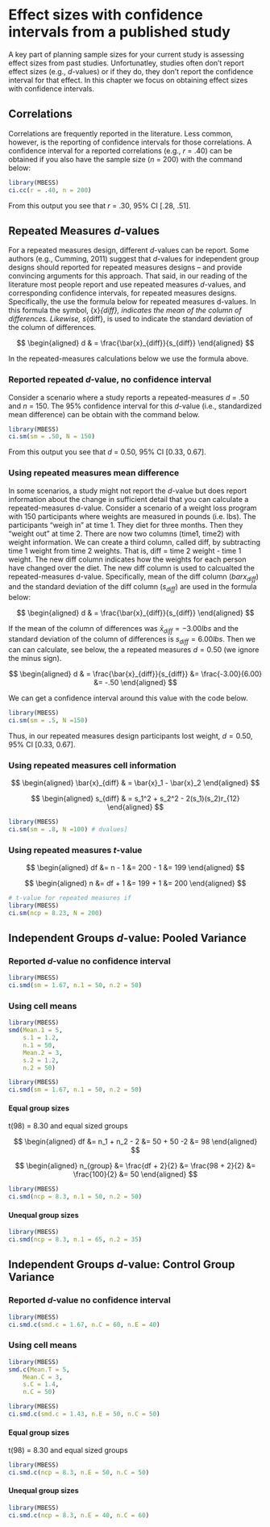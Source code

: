 
# Effect sizes with confidence intervals from a published study

A key part of planning sample sizes for your current study is assessing effect sizes from past studies. Unfortunatley, studies often don't report effect sizes (e.g., $d$-values) or if they do, they don't report the confidence interval for that effect. In this chapter we focus on obtaining effect sizes with confidence intervals. 


## Correlations

Correlations are frequently reported in the literature. Less common, however, is the reporting of confidence intervals for those correlations. A confidence interval for a reported correlations (e.g., $r$ = .40) can be obtained if you also have the sample size ($n$ = 200) with the command below:

```r
library(MBESS)
ci.cc(r = .40, n = 200)
```

From this output you see that $r$ = .30, 95%  CI [.28, .51].

## Repeated Measures $d$-values

For a repeated measures design, different $d$-values can be report. Some authors (e.g., Cumming, 2011) suggest that $d$-values for independent group designs should reported for repeated measures designs -- and provide convincing arguments for this approach. That said, in our reading of the literature most people report and use repeated measures $d$-values, and corresponding confidence intervals, for repeated measures designs. Specifically, the use the formula below for repeated measures d-values. In this formula the symbol, \bar{x}_{diff}, indicates the mean of the column of differences. Likewise, s_{diff}, is used to indicate the standard deviation of the column of differences.

$$
\begin{aligned}
d & = \frac{\bar{x}_{diff}}{s_{diff}}
\end{aligned}
$$

In the repeated-measures calculations below we use the formula above.


### Reported repeated $d$-value, no confidence interval

Consider a scenario where a study reports a repeated-measures $d$ = .50 and $n$ = 150. The 95% confidence interval for this $d$-value (i.e., standardized mean difference) can be obtain with the command below.

```r
library(MBESS)
ci.sm(sm = .50, N = 150) 
```

From this output you see that $d$ = 0.50, 95%  CI [0.33, 0.67].


### Using repeated measures mean difference 

In some scenarios, a study might not report the $d$-value but does report information about the change in sufficient detail that you can calculate a repeated-measures d-value. Consider a scenario of a weight loss program with 150 participants where weights are measured in pounds (i.e. lbs). The participants "weigh in" at time 1. They diet for three months. Then they "weight out" at time 2.  There are now two columns (time1, time2) with weight information. We can create a third column, called diff, by subtracting time 1 weight from time 2 weights. That is, diff = time 2 weight - time 1 weight. The new diff column indicates how the weights for each person have changed over the diet. The new diff column is used to calcualted the repeated-measures d-value. Specifically, mean of the diff column ($bar{x}_{diff}$) and the standard deviation of the diff column ($s_{diff}$) are used in the formula below:

$$
\begin{aligned}
d & = \frac{\bar{x}_{diff}}{s_{diff}}
\end{aligned}
$$

If the mean of the column of differences was $\bar{x}_{diff} = -3.00lbs$ and the standard deviation of the column of differences is $s_{diff} = 6.00lbs$. Then we can can calculate, see below, the a repeated measures $d = 0.50$ (we ignore the minus sign). 


$$
\begin{aligned}
d & = \frac{\bar{x}_{diff}}{s_{diff}}
&= \frac{-3.00}{6.00}
&= -.50 
\end{aligned}
$$

We can get a confidence interval around this value with the code below.

```r
library(MBESS)
ci.sm(sm = .5, N =150) 
```

Thus, in our repeated measures design participants lost weight, $d = 0.50$, 95% CI [0.33, 0.67].




### Using repeated measures cell information

$$
\begin{aligned}
\bar{x}_{diff} & = \bar{x}_1 - \bar{x}_2
\end{aligned}
$$

$$
\begin{aligned}
s_{diff} & = s_1^2 + s_2^2 - 2(s_1)(s_2)r_{12}
\end{aligned}
$$


```r
library(MBESS)
ci.sm(sm = .8, N =100) # dvalues]
```


### Using repeated measures $t$-value


$$
\begin{aligned}
df &= n - 1
&= 200 - 1
&= 199
\end{aligned}
$$

$$
\begin{aligned}
n  &= df + 1
&= 199 + 1
&= 200
\end{aligned}
$$

```r
# t-value for repeated measures if 
library(MBESS)
ci.sm(ncp = 8.23, N = 200)
```




## Independent Groups $d$-value: Pooled Variance

### Reported $d$-value no confidence interval

```r
library(MBESS)
ci.smd(sm = 1.67, n.1 = 50, n.2 = 50) 
```


### Using cell means

```r
library(MBESS)
smd(Mean.1 = 5,
    s.1 = 1.2, 
    n.1 = 50, 
    Mean.2 = 3, 
    s.2 = 1.2, 
    n.2 = 50) 

```

```r
library(MBESS)
ci.smd(sm = 1.67, n.1 = 50, n.2 = 50) 
```


#### Equal group sizes

t(98) = 8.30 and equal sized groups

$$
\begin{aligned}
df &= n_1 + n_2 - 2
&= 50 + 50 -2
&= 98
\end{aligned}
$$

$$
\begin{aligned}
n_{group} &= \frac{df + 2}{2}
&= \frac{98 + 2}{2}
&= \frac{100}{2}
&= 50
\end{aligned}
$$


```r
library(MBESS)
ci.smd(ncp = 8.3, n.1 = 50, n.2 = 50) 
```


#### Unequal group sizes


```r
library(MBESS)
ci.smd(ncp = 8.3, n.1 = 65, n.2 = 35) 
```



## Independent Groups $d$-value: Control Group Variance


### Reported $d$-value no confidence interval

```r
library(MBESS)
ci.smd.c(smd.c = 1.67, n.C = 60, n.E = 40) 
```


### Using cell means

```r
library(MBESS)
smd.c(Mean.T = 5,
    Mean.C = 3, 
    s.C = 1.4, 
    n.C = 50) 
```

```r
library(MBESS)
ci.smd.c(smd.c = 1.43, n.E = 50, n.C = 50) 
```


#### Equal group sizes

t(98) = 8.30 and equal sized groups


```r
library(MBESS)
ci.smd.c(ncp = 8.3, n.E = 50, n.C = 50) 
```


#### Unequal group sizes


```r
library(MBESS)
ci.smd.c(ncp = 8.3, n.E = 40, n.C = 60) 
```
